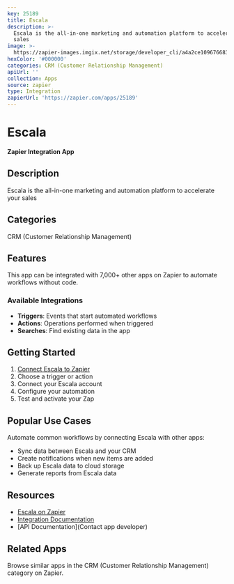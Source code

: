 ```yaml
---
key: 25189
title: Escala
description: >-
  Escala is the all-in-one marketing and automation platform to accelerate your
  sales
image: >-
  https://zapier-images.imgix.net/storage/developer_cli/a4a2ce109676683577a9c613884a7963.png?auto=format%2Ccompress&ixlib=python-3.0.0&q=50
hexColor: '#000000'
categories: CRM (Customer Relationship Management)
apiUrl: ''
collection: Apps
source: zapier
type: Integration
zapierUrl: 'https://zapier.com/apps/25189'
---
```

# Escala

**Zapier Integration App**

## Description

Escala is the all-in-one marketing and automation platform to accelerate your sales

## Categories

CRM (Customer Relationship Management)

## Features

This app can be integrated with 7,000+ other apps on Zapier to automate workflows without code.

### Available Integrations

- **Triggers**: Events that start automated workflows
- **Actions**: Operations performed when triggered
- **Searches**: Find existing data in the app

## Getting Started

1. [Connect Escala to Zapier](https://zapier.com/apps/25189)
2. Choose a trigger or action
3. Connect your Escala account
4. Configure your automation
5. Test and activate your Zap

## Popular Use Cases

Automate common workflows by connecting Escala with other apps:

- Sync data between Escala and your CRM
- Create notifications when new items are added
- Back up Escala data to cloud storage
- Generate reports from Escala data

## Resources

- [Escala on Zapier](https://zapier.com/apps/25189)
- [Integration Documentation](https://zapier.com/apps/25189/integrations)
- [API Documentation](Contact app developer)

## Related Apps

Browse similar apps in the CRM (Customer Relationship Management) category on Zapier.
